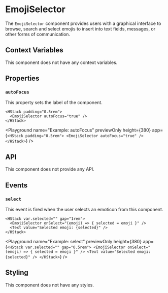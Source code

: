 # EmojiSelector

The `EmojiSelector` component provides users with a graphical interface to browse, search and select emojis to insert into text fields, messages, or other forms of communication.

## Context Variables

This component does not have any context variables.

## Properties

### `autoFocus`

This property sets the label of the component.

```ueml copy
<HStack padding="0.5rem">
  <EmojiSelector autoFocus="true" />
</HStack>
```

<Playground
  name="Example: autoFocus"
  previewOnly
  height={380}
  app={`
  <HStack padding="0.5rem">
    <EmojiSelector autoFocus="true" />
  </HStack>
  `}
/>

## API

This component does not provide any API.

## Events

### `select`

This event is fired when the user selects an emoticon from this component.

```ueml copy /onSelect="(emoji) => { selected = emoji }"/
<HStack var.selected="" gap="1rem">
  <EmojiSelector onSelect="(emoji) => { selected = emoji }" />
  <Text value="Selected emoji: {selected}" />
</HStack>
```

<Playground
  name="Example: select"
  previewOnly
  height={380}
  app={`
  <HStack var.selected="" gap="0.5rem">
    <EmojiSelector onSelect="(emoji) => { selected = emoji }" />
    <Text value="Selected emoji: {selected}" />
  </HStack>
  `}
/>

## Styling

This component does not have any styles.
